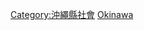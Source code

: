 {{Catnav|頁面分類|各種主題的頁面分類|按國家分類|各國教育|日本教育}}

{{日本行政區劃分類導航|教育}}

[[Category:沖繩縣社會|Category:沖繩縣社會]]
[[Category:日本各都道府縣教育|Okinawa]]